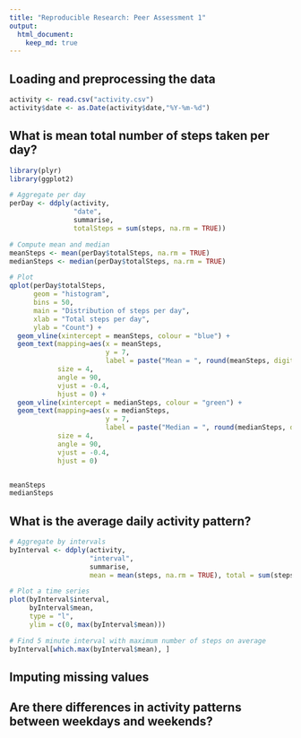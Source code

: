 ```yaml
---
title: "Reproducible Research: Peer Assessment 1"
output: 
  html_document:
    keep_md: true
---
```

## Loading and preprocessing the data
```r
activity <- read.csv("activity.csv")
activity$date <- as.Date(activity$date,"%Y-%m-%d")
```

## What is mean total number of steps taken per day?

```r
library(plyr)
library(ggplot2)

# Aggregate per day
perDay <- ddply(activity, 
                "date",
                summarise, 
                totalSteps = sum(steps, na.rm = TRUE))

# Compute mean and median
meanSteps <- mean(perDay$totalSteps, na.rm = TRUE)
medianSteps <- median(perDay$totalSteps, na.rm = TRUE)

# Plot
qplot(perDay$totalSteps, 
      geom = "histogram", 
      bins = 50,
      main = "Distribution of steps per day",
      xlab = "Total steps per day",
      ylab = "Count") +
  geom_vline(xintercept = meanSteps, colour = "blue") +
  geom_text(mapping=aes(x = meanSteps,
                        y = 7,
                        label = paste("Mean = ", round(meanSteps, digits = 2))),
            size = 4,
            angle = 90,
            vjust = -0.4,
            hjust = 0) + 
  geom_vline(xintercept = medianSteps, colour = "green") +
  geom_text(mapping=aes(x = medianSteps,
                        y = 7,
                        label = paste("Median = ", round(medianSteps, digits = 2))),
            size = 4,
            angle = 90,
            vjust = -0.4,
            hjust = 0)


meanSteps
medianSteps
```

## What is the average daily activity pattern?

```r
# Aggregate by intervals
byInterval <- ddply(activity, 
                    "interval",
                    summarise, 
                    mean = mean(steps, na.rm = TRUE), total = sum(steps, na.rm = TRUE))

# Plot a time series
plot(byInterval$interval,
     byInterval$mean, 
     type = "l",
     ylim = c(0, max(byInterval$mean)))

# Find 5 minute interval with maximum number of steps on average
byInterval[which.max(byInterval$mean), ]
```

## Imputing missing values



## Are there differences in activity patterns between weekdays and weekends?
